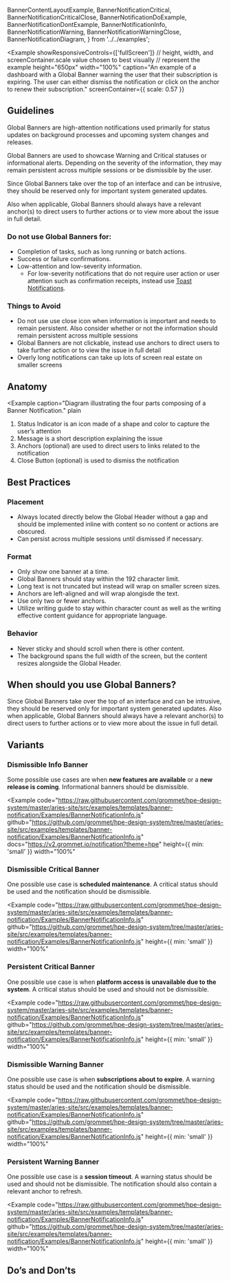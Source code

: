  BannerContentLayoutExample,
  BannerNotificationCritical,
  BannerNotificationCriticalClose,
  BannerNotificationDoExample,
  BannerNotificationDontExample,
  BannerNotificationInfo,
  BannerNotificationWarning,
  BannerNotificationWarningClose,
  BannerNotificationDiagram,
} from '../../examples';


<Example
  showResponsiveControls={['fullScreen']}
  // height, width, and screenContainer.scale value chosen to best visually 
  // represent the example
  height="650px"
  width="100%"
  caption="An example of a dashboard with a Global Banner warning the user that their subscription is expiring. The user can either dismiss the notification or click on the anchor to renew their subscription."
  screenContainer={{ scale: 0.57 }}
>
  <BannerContentLayoutExample />
</Example>


## Guidelines

Global Banners are high-attention notifications used primarily for status updates on background processes and upcoming system changes and releases.

Global Banners are used to showcase Warning and Critical statuses or informational alerts. Depending on the severity of the information, they may remain persistent across multiple sessions or be dismissible by the user.

Since Global Banners take over the top of an interface and can be intrusive, they should be reserved only for important system generated updates.

Also when applicable, Global Banners should always have a relevant anchor(s) to direct users to further actions or to view more about the issue in full detail.

### Do not use Global Banners for:
- Completion of tasks, such as long running or batch actions.
- Success or failure confirmations.
- Low-attention and low-severity information.
  - For low-severity notifications that do not require user action or user attention such as confirmation receipts, instead use [Toast Notifications](templates/toast-notifications).

### Things to Avoid
- Do not use use close icon when information is important and needs to remain persistent. Also consider whether or not the information should remain persistent across multiple sessions
- Global Banners are not clickable, instead use anchors to direct users to take further action or to view the issue in full detail
- Overly long notifications can take up lots of screen real estate on smaller screens

## Anatomy
<Example
  caption="Diagram illustrating the four parts composing of a Banner Notification."
  plain
>
  <BannerNotificationDiagram />
</Example>

1. Status Indicator is an icon made of a shape and color to capture the user’s attention
2. Message is a short description explaining the issue
3. Anchors (optional)  are used to direct users to links related to the notification
4. Close Button (optional) is used to dismiss the notification

## Best Practices 
### Placement
- Always located directly below the Global Header without a gap and should be implemented inline with content so no content or actions are obscured.
- Can persist across multiple sessions until dismissed if necessary.

### Format
- Only show one banner at a time.
- Global Banners should stay within the 192 character limit.
- Long text is not truncated but instead will wrap on smaller screen sizes.
- Anchors are left-aligned and will wrap alongisde the text.
- Use only two or fewer anchors.
- Utilize writing guide to stay within character count as well as the writing effective content guidance for appropriate language.

### Behavior
- Never sticky and should scroll when there is other content.
- The background spans the full width of the screen, but the content resizes alongside the Global Header.


## When should you use Global Banners?
Since Global Banners take over the top of an interface and can be intrusive, they should be reserved only for important system generated updates. Also when applicable, Global Banners should always have a relevant anchor(s) to direct users to further actions or to view more about the issue in full detail.


## Variants

### Dismissible Info Banner

Some possible use cases are when **new features are available** or a **new release is coming**. Informational banners should be dismissible.

<Example
  code="https://raw.githubusercontent.com/grommet/hpe-design-system/master/aries-site/src/examples/templates/banner-notification/Examples/BannerNotificationInfo.js"
  github="https://github.com/grommet/hpe-design-system/tree/master/aries-site/src/examples/templates/banner-notification/Examples/BannerNotificationInfo.js"
  docs="https://v2.grommet.io/notification?theme=hpe"
  height={{ min: 'small' }}
  width="100%"
>
  <BannerNotificationInfo />
</Example>

### Dismissible Critical Banner

One possible use case is **scheduled maintenance**. A critical status should be used and the notification should be dismissible.

<Example
  code="https://raw.githubusercontent.com/grommet/hpe-design-system/master/aries-site/src/examples/templates/banner-notification/Examples/BannerNotificationInfo.js"
  github="https://github.com/grommet/hpe-design-system/tree/master/aries-site/src/examples/templates/banner-notification/Examples/BannerNotificationInfo.js"
  height={{ min: 'small' }}
  width="100%"
>
  <BannerNotificationCriticalClose />
</Example>

### Persistent Critical Banner

One possible use case is when **platform access is unavailable due to the system**. A critical status should be used and should not be dismissible.

<Example
  code="https://raw.githubusercontent.com/grommet/hpe-design-system/master/aries-site/src/examples/templates/banner-notification/Examples/BannerNotificationInfo.js"
  github="https://github.com/grommet/hpe-design-system/tree/master/aries-site/src/examples/templates/banner-notification/Examples/BannerNotificationInfo.js"
  height={{ min: 'small' }}
  width="100%"
>
  <BannerNotificationCritical />
</Example>

### Dismissible Warning Banner

One possible use case is when **subscriptions about to expire**. A warning status should be used and the notification should be dismissible.

<Example
  code="https://raw.githubusercontent.com/grommet/hpe-design-system/master/aries-site/src/examples/templates/banner-notification/Examples/BannerNotificationInfo.js"
  github="https://github.com/grommet/hpe-design-system/tree/master/aries-site/src/examples/templates/banner-notification/Examples/BannerNotificationInfo.js"
  height={{ min: 'small' }}
  width="100%"
>
  <BannerNotificationWarningClose />
</Example>

### Persistent Warning Banner

One possible use case is a **session timeout**. A warning status should be used and should not be dismissible. The notification should also contain a relevant anchor to refresh.

<Example
  code="https://raw.githubusercontent.com/grommet/hpe-design-system/master/aries-site/src/examples/templates/banner-notification/Examples/BannerNotificationInfo.js"
  github="https://github.com/grommet/hpe-design-system/tree/master/aries-site/src/examples/templates/banner-notification/Examples/BannerNotificationInfo.js"
  height={{ min: 'small' }}
  width="100%"
>
  <BannerNotificationWarning />
</Example>

## Do’s and Don’ts

<BestPracticeGroup columns='auto' gap="none">
  <Example
    bestPractice={{type: 'do', message: 'Global Banners should always have an anchor (or anchors) that is relevant to resolving the notification. It is not recommended to use more than two anchors. Also, low-severity notifications should be dismissible.'}}
    height={{ min: 'small' }}
  >
    <BannerNotificationDoExample />
  </Example>
  <Example
    height={{ min: 'small' }}
    bestPractice={{type: 'dont', message: `Overloading notifications with long messages and anchors can lead to clutter and confusion.`}}
  >
    <BannerNotificationDontExample />
  </Example>
</BestPracticeGroup>
